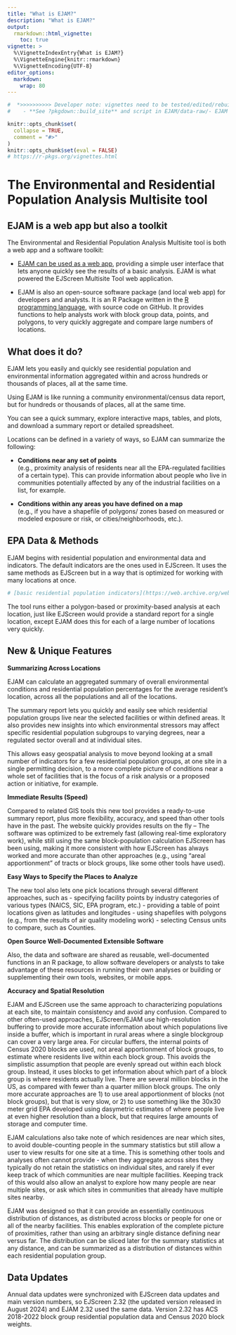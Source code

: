 ```yaml
---
title: "What is EJAM?"
description: "What is EJAM?"
output: 
  rmarkdown::html_vignette:
    toc: true
vignette: >
  %\VignetteIndexEntry{What is EJAM?}
  %\VignetteEngine{knitr::rmarkdown}
  %\VignetteEncoding{UTF-8}
editor_options:
  markdown:
    wrap: 80
---
```


```r
#  *>>>>>>>>>> Developer note: vignettes need to be tested/edited/rebuilt regularly <<<<<<<<<<<*
#    - **See ?pkgdown::build_site** and script in EJAM/data-raw/- EJAM uses the pkgdown R package to build help and articles/ vignettes as web pages
```

```r
knitr::opts_chunk$set(
  collapse = TRUE,
  comment = "#>"
)
knitr::opts_chunk$set(eval = FALSE)
# https://r-pkgs.org/vignettes.html
```

# The Environmental and Residential Population Analysis Multisite tool

## EJAM is a web app but also a toolkit

The Environmental and Residential Population Analysis Multisite tool is both a web app and a software toolkit:

- [EJAM can be used as a web app](0_webapp.html), providing a simple user interface that lets anyone quickly see the results of a basic analysis. EJAM is what powered the EJScreen Multisite Tool web application.

- EJAM is also an open-source software package (and local web app) for developers and analysts. It is an R Package written in the [R programming language](https://www.r-project.org/), with source code on GitHub. It provides functions to help analysts work with block group data, points, and polygons, to very quickly aggregate and compare large numbers of locations.

## What does it do?

EJAM lets you easily and quickly see residential population and environmental information aggregated within and across hundreds or thousands of places, all at the same time.

Using EJAM is like running a community environmental/census data report, but for hundreds or thousands of places, all at the same time.

You can see a quick summary, explore interactive maps, tables, and plots, and download a summary report or detailed spreadsheet.

Locations can be defined in a variety of ways, so EJAM can summarize the following:

-   **Conditions near any set of points** \
    (e.g., proximity analysis of residents near all the EPA-regulated facilities of a certain type). This can provide information about people who live in communities potentially affected by any of the industrial facilities on a list, for example.

-   **Conditions within any areas you have defined on a map** \
    (e.g., if you have a shapefile of polygons/ zones based on measured or modeled exposure or risk, or cities/neighborhoods, etc.).

## EPA Data & Methods

EJAM begins with residential population and environmental data and indicators. The default indicators are the ones used in EJScreen. It uses the same methods as EJScreen but in a way that is optimized for working with many locations at once. 
```r
# [basic residential population indicators](https://web.archive.org/web/20250118193121/https://www.epa.gov/ejscreen/overview-demographic-indicators-ejscreen "residential population data explained")
```

The tool runs either a polygon-based or proximity-based analysis at each location, just like EJScreen would provide a standard report for a single location, except EJAM does this for each of a large number of locations very quickly.

## New & Unique Features

**Summarizing Across Locations**

EJAM can calculate an aggregated summary of overall environmental conditions and residential population percentages for the average resident's location, across all the populations and all of the locations.

The summary report lets you quickly and easily see which residential population groups live near the selected facilities or within defined areas. It also provides new insights into which environmental stressors may affect specific residential population subgroups to varying degrees, near a regulated sector overall and at individual sites.

This allows easy geospatial analysis to move beyond looking at a small number of indicators for a few residential population groups, at one site in a single permitting decision, to a more complete picture of conditions near a whole set of facilities that is the focus of a risk analysis or a proposed action or initiative, for example.

**Immediate Results (Speed)**

Compared to related GIS tools this new tool provides a ready-to-use summary report, plus more flexibility, accuracy, and speed than other tools have in the past. The website quickly provides results on the fly -- The software was optimized to be extremely fast (allowing real-time exploratory work), while still using the same block-population calculation EJScreen has been using, making it more consistent with how EJScreen has always worked and more accurate than other approaches (e.g., using "areal apportionment" of tracts or block groups, like some other tools have used).

**Easy Ways to Specify the Places to Analyze**

The new tool also lets one pick locations through several different approaches, such as - specifying facility points by industry categories of various types (NAICS, SIC, EPA program, etc.) - providing a table of point locations given as latitudes and longitudes - using shapefiles with polygons (e.g., from the results of air quality modeling work) - selecting Census units to compare, such as Counties.

**Open Source Well-Documented Extensible Software**

Also, the data and software are shared as reusable, well-documented functions in an R package, to allow software developers or analysts to take advantage of these resources in running their own analyses or building or supplementing their own tools, websites, or mobile apps.

**Accuracy and Spatial Resolution**

EJAM and EJScreen use the same approach to characterizing populations at each site, to maintain consistency and avoid any confusion. Compared to other often-used approaches, EJScreen/EJAM use high-resolution buffering to provide more accurate information about which populations live inside a buffer, which is important in rural areas where a single blockgroup can cover a very large area. For circular buffers, the internal points of Census 2020 blocks are used, not areal apportionment of block groups, to estimate where residents live within each block group. This avoids the simplistic assumption that people are evenly spread out within each block group. Instead, it uses blocks to get information about which part of a block group is where residents actually live. There are several million blocks in the US, as compared with fewer than a quarter million block groups. The only more accurate approaches are 1) to use areal apportionment of blocks (not block groups), but that is very slow, or 2) to use something like the 30x30 meter grid EPA developed using dasymetric estimates of where people live at even higher resolution than a block, but that requires large amounts of storage and computer time.

EJAM calculations also take note of which residences are near which sites, to avoid double-counting people in the summary statistics but still allow a user to view results for one site at a time. This is something other tools and analyses often cannot provide - when they aggregate across sites they typically do not retain the statistics on individual sites, and rarely if ever keep track of which communities are near multiple facilities. Keeping track of this would also allow an analyst to explore how many people are near multiple sites, or ask which sites in communities that already have multiple sites nearby.

EJAM was designed so that it can provide an essentially continuous distribution of distances, as distributed across blocks or people for one or all of the nearby facilities. This enables exploration of the complete picture of proximities, rather than using an arbitrary single distance defining near versus far. The distribution can be sliced later for the summary statistics at any distance, and can be summarized as a distribution of distances within each residential population group.

## Data Updates

Annual data updates were synchronized with EJScreen data updates and main version numbers, so EJScreen 2.32 (the updated version released in August 2024) and EJAM 2.32 used the same data. Version 2.32 has ACS 2018-2022 block group residential population data and Census 2020 block weights.
